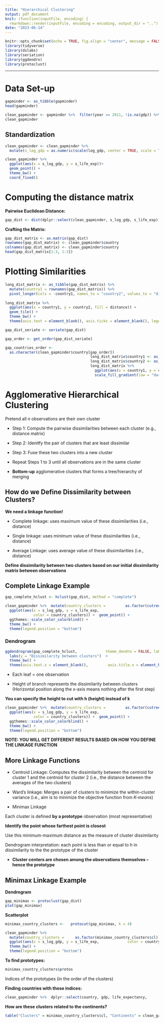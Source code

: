 ```yaml
---
title: "Hierarchical Clustering"
output: pdf_document
knit: (function(inputFile, encoding) {
  rmarkdown::render(inputFile, encoding = encoding, output_dir = "..") }) 
date: "2023-06-14"
---
```


```r
knitr::opts_chunk$set(echo = TRUE, fig.align = "center", message = FALSE, warning = FALSE)
library(tidyverse)
library(dslabs)
library(seriation)
library(ggdendro)
library(protoclust)
```

----

# Data Set-up

```r
gapminder <- as_tibble(gapminder)
head(gapminder)
```

```r
clean_gapminder <- gapminder %>%  filter(year == 2011, !is.na(gdp)) %>%  mutate(log_gdp = log(gdp))
clean_gapminder
```

## Standardization

```r
clean_gapminder <- clean_gapminder %>%
  mutate(s_log_gdp = as.numeric(scale(log_gdp, center = TRUE, scale = TRUE)), s_life_exp = as.numeric(scale(life_expectancy,        center = TRUE, scale = TRUE))) 

clean_gapminder %>%
  ggplot(aes(x = s_log_gdp, y = s_life_exp))+
  geom_point() +
  theme_bw() +
  coord_fixed()
```

# Computing the distance matrix

**Pairwise Euclidean Distance:**

```r
gap_dist <- dist(dplyr::select(clean_gapminder, s_log_gdp, s_life_exp))
```

**Crafting the Matrix:**

```r
gap_dist_matrix <- as.matrix(gap_dist)
rownames(gap_dist_matrix) <- clean_gapminder$country
colnames(gap_dist_matrix) <- clean_gapminder$country
head(gap_dist_matrix[1:3, 1:3])
```
# Plotting Similarities 

```r

long_dist_matrix <- as_tibble(gap_dist_matrix) %>%
  mutate(country1 = rownames(gap_dist_matrix)) %>%
  pivot_longer(cols = -country1, names_to = "country2", values_to = "distance")
         
long_dist_matrix %>%
  ggplot(aes(x = country1, y = country2, fill = distance)) +
  geom_tile() +
  theme_bw() +
  theme(axis.text = element_blank(), axis.ticks = element_blank(), legend.position = "bottom") +  scale_fill_gradient(low = "darkorange", high = "darkblue")
```



```r
gap_dist_seriate <- seriate(gap_dist)

gap_order <- get_order(gap_dist_seriate)

gap_countries_order <-
  as.character(clean_gapminder$country[gap_order]) 
                                       long_dist_matrix$country1 <- as_factor(long_dist_matrix$country1) 
                                       long_dist_matrix$country2 <- as_factor(long_dist_matrix$country2) 
                                       long_dist_matrix %>%                                         mutate(country1 = fct_relevel(country1,            gap_countries_order), country2 = fct_relevel(country2,                     gap_countries_order)) %>%
                                         ggplot(aes(x = country1, y = country2,              fill = distance)) +  geom_tile() + theme_bw() +  theme(axis.text = element_blank(),         axis.ticks = element_blank(), legend.position = "bottom") +
                                         scale_fill_gradient(low = "darkorange", high = "darkblue")
```
# Agglomerative Hierarchical Clustering

Pretend all *n* observations are their own cluster

* Step 1: Compute the pairwise dissimilarities between each cluster (e.g., distance matrix)

* Step 2: Idenitfy the pair of clusters that are least dissimilar

* Step 3: Fuse these two clusters into a new cluster

* Repeat Steps 1 to 3 until all observations are in the same cluster

* **Bottom-up** agglomerative clusters that forms a tree/hierarchy of merging 

## How do we Define Dissimilarity between Clusters?

**We need a linkage function!**

* Complete linkage: uses maximum value of these dissimilarities (i.e., distance)

* Single linkage: uses minimum value of these dissimilarities (i.e., distance)

* Average Linkage: uses average value of these dissimilarities (i.e., distance)

**Define dissimilarity between two clusters based on our initial dissimilarity matrix between observations**

## Complete Linkage Example 

```r
gap_complete_hclust <- hclust(gap_dist, method = "complete")
```

```r
clean_gapminder %>%  mutate(country_clusters =         as.factor(cutree(gap_complete_hclust, k = 4))) %>%
  ggplot(aes(x = s_log_gdp, y = s_life_exp,
             color = country_clusters)) +  geom_point() +
  ggthemes::scale_color_colorblind() +
  theme_bw() +
  theme(legend.position = "bottom")
```

### Dendrogram

```r
ggdendrogram(gap_complete_hclust,             theme_dendro = FALSE, labels = FALSE,             leaf_labels = FALSE) +
  labs(y = "Dissimilarity between clusters")  +
  theme_bw() +
  theme(axis.text.x = element_blank(),         axis.title.x = element_blank(), axis.ticks.x = element_blank(), panel.grid = element_blank())
```

* Each leaf = one observation

* Height of branch represents the dissimilarity between clusters (Horizontal position along the x-axis means nothing after the first step)

**You can specify the height to cut with h (height) instead of k**

```r
clean_gapminder %>%  mutate(country_clusters =         as.factor(cutree(gap_complete_hclust, h = 5))) %>%
  ggplot(aes(x = s_log_gdp, y = s_life_exp,
             color = country_clusters)) +  geom_point() +
  ggthemes::scale_color_colorblind() +
  theme_bw() +
  theme(legend.position = "bottom")
```

**NOTE: YOU WILL GET DIFFERENT RESULTS BASED ON HOW YOU DEFINE THE LINKAGE FUNCTION**

## More Linkage Functions

* Centroid Linkage: Computes the dissimilarity between the centroid for cluster 1 and the centroid for cluster 2 (i.e., the distance between the averages of the two clusters)

* Ward's linkage: Merges a pair of clusters to minimize the within-cluster variance (i.e., aim is to minimize the objective function from *K-means*)

* Minimax Linkage

Each cluster is defined **by a prototype** observation (most representative)

**Identify the point whose farthest point is closest**

Use this minimum-maximum distance as the measure of cluster dissimilarity 

Dendrogram interpretation: each point is less than or equal to h in dissimilarity to the the prototype of the cluster 

* **Cluster centers are chosen among the observations themselves -- hence the prototype**

## Minimax Linkage Example 

**Dendrogram**

```r
gap_minimax <- protoclust(gap_dist)
plot(gap_minimax)
```

**Scatterplot**

```r
minimax_country_clusters <-   protocut(gap_minimax, k = 4)

clean_gapminder %>%
  mutate(country_clusters =     as.factor(minimax_country_clusters$cl)) %>%
  ggplot(aes(x = s_log_gdp, y = s_life_exp,             color = country_clusters)) +  geom_point() +   ggthemes::scale_color_colorblind() +
  theme_bw() +
  theme(legend.position = "bottom")
```

**To find prototypes:**

```r
minimax_country_clusters$protos
```

Indices of the prototypes (in the order of the clusters)

**Finding countries with these indices:**

```r
clean_gapminder %>%  dplyr::select(country, gdp, life_expectancy,                 population, infant_mortality) %>%  slice(minimax_country_clusters$protos)
```

**How are these clusters related to the continents?**

```r
table("Clusters" = minimax_country_clusters$cl, "Continents" = clean_gapminder$continent)
```


